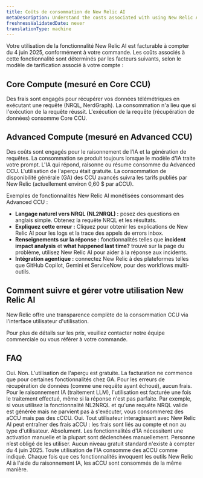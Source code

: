 ```yaml
---
title: Coûts de consommation de New Relic AI
metaDescription: Understand the costs associated with using New Relic AI.
freshnessValidatedDate: never
translationType: machine
---
```


Votre utilisation de la fonctionnalité New Relic AI est facturable à compter du 4 juin 2025, conformément à votre commande. Les coûts associés à cette fonctionnalité sont déterminés par les facteurs suivants, selon le modèle de tarification associé à votre compte :

## Core Compute (mesuré en Core CCU)

Des frais sont engagés pour récupérer vos données télémétriques en exécutant une requête (NRQL, NerdGraph). La consommation n&apos;a lieu que si l&apos;exécution de la requête réussit. L&apos;exécution de la requête (récupération de données) consomme Core CCU.

## Advanced Compute (mesuré en Advanced CCU)

Des coûts sont engagés pour le raisonnement de l’IA et la génération de requêtes. La consommation se produit toujours lorsque le modèle d&apos;IA traite votre prompt. L&apos;IA qui répond, raisonne ou résume consomme du Advanced CCU. L&apos;utilisation de l&apos;aperçu était gratuite. La consommation de disponibilité générale (GA) des CCU avancés suivra les tarifs publiés par New Relic (actuellement environ 0,60 $ par aCCU).

Exemples de fonctionnalités New Relic AI monétisées consommant des Advanced CCU :

* **Langage naturel vers NRQL (NL2NRQL) :** posez des questions en anglais simple. Obtenez la requête NRQL et les résultats.
* **Expliquez cette erreur :** Cliquez pour obtenir les explications de New Relic AI pour les logs et la trace des appels de errors inbox.
* **Renseignements sur la réponse :** fonctionnalités telles que **incident impact analysis** et **what happened last time?** trouvé sur la page du problème, utilisez New Relic AI pour aider à la réponse aux incidents.
* **Intégration agentique :** connectez New Relic à des plateformes telles que GitHub Copilot, Gemini et ServiceNow, pour des workflows multi-outils.

## Comment suivre et gérer votre utilisation New Relic AI

New Relic offre une transparence complète de la consommation CCU via l&apos;interface utilisateur d&apos;utilisation.

Pour plus de détails sur les prix, veuillez contacter notre équipe commerciale ou vous référer à votre commande.

## FAQ

<Collapser id="ga-charges" title="Aurai-je besoin du Advanced Compute SKU pour continuer à utiliser New Relic AI après le 4 juin ?">
  Oui.
</Collapser>

<Collapser id="preview-charges" title="Serai-je facturé pour l'utilisation New Relic AI avant le 4 juin ?">
  Non. L&apos;utilisation de l&apos;aperçu est gratuite. La facturation ne commence que pour certaines fonctionnalités chez GA.
</Collapser>

<Collapser id="error-charges" title="Une erreur signifie-t-elle que je ne serai pas facturé ?">
  Pour les erreurs de récupération de données (comme une requête ayant échoué), aucun frais. Pour le raisonnement IA (traitement LLM), l&apos;utilisation est facturée une fois le traitement effectué, même si la réponse n&apos;est pas parfaite. Par exemple, si vous utilisez la fonctionnalité NL2NRQL et qu&apos;une requête NRQL valide est générée mais ne parvient pas à s&apos;exécuter, vous consommerez des aCCU mais pas des cCCU.
</Collapser>

<Collapser id="free-user-charges" title="L'utilisateur gratuit peut-il générer des frais d'IA ?">
  Oui. Tout utilisateur interagissant avec New Relic AI peut entraîner des frais aCCU : les frais sont liés au compte et non au type d&apos;utilisateur.
</Collapser>

<Collapser id="avoid-ai" title="Puis-je éviter d’utiliser la fonctionnalité IA ?">
  Absolument. Les fonctionnalités d&apos;IA nécessitent une activation manuelle et la plupart sont déclenchées manuellement. Personne n’est obligé de les utiliser.
</Collapser>

<Collapser id="free-usage" title="Existe-t-il une allocation gratuite pour l’utilisation de l’IA ?">
  Aucun niveau gratuit standard n&apos;existe à compter du 4 juin 2025. Toute utilisation de l&apos;IA consomme des aCCU comme indiqué.
</Collapser>

<Collapser id="free-usage" title="Comment sont facturées l'intégration agentique et l'intelligence de réponse ?">
  Chaque fois que ces fonctionnalités invoquent les outils New Relic AI à l&apos;aide du raisonnement IA, les aCCU sont consommés de la même manière.
</Collapser>
